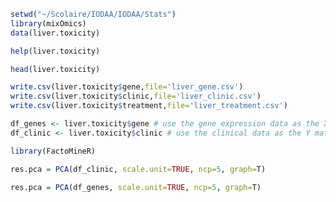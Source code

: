 ```r
setwd("~/Scolaire/IODAA/IODAA/Stats")
library(mixOmics)
data(liver.toxicity)

```

```r
help(liver.toxicity)
```

```r
head(liver.toxicity)
```
```r
write.csv(liver.toxicity$gene,file='liver_gene.csv')
write.csv(liver.toxicity$clinic,file='liver_clinic.csv')
write.csv(liver.toxicity$treatment,file='liver_treatment.csv')
```

```r
df_genes <- liver.toxicity$gene # use the gene expression data as the X matrix
df_clinic <- liver.toxicity$clinic # use the clinical data as the Y matrix

```

```r
library(FactoMineR)
```
```r
res.pca = PCA(df_clinic, scale.unit=TRUE, ncp=5, graph=T) 

```
```r
res.pca = PCA(df_genes, scale.unit=TRUE, ncp=5, graph=T) 

```

